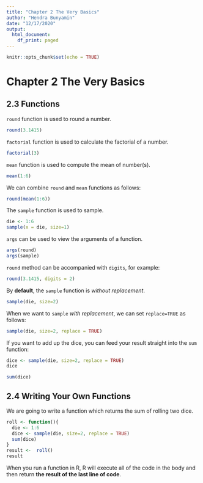 ```yaml
---
title: "Chapter 2 The Very Basics"
author: "Hendra Bunyamin"
date: "12/17/2020"
output:
  html_document:
    df_print: paged
---
```


```r
knitr::opts_chunk$set(echo = TRUE)
```
# Chapter 2 The Very Basics

## 2.3 Functions
`round` function is used to round a number.
```r
round(3.1415)
```
`factorial` function is used to calculate the factorial of a number.
```r
factorial(3)
```
`mean` function is used to compute the mean of number(s).
```r
mean(1:6)
```
We can combine `round` and `mean` functions as follows:
```r
round(mean(1:6))
```
The `sample` function is used to sample.
```r
die <- 1:6
sample(x = die, size=1)
```
`args` can be used to view the arguments of a function.
```r
args(round)
args(sample)
```
`round` method can be accompanied with `digits`, for example:
```r
round(3.1415, digits = 2)
```
By **default**, the `sample` function is _without replacement_.
```r
sample(die, size=2)
```
When we want to `sample` _with replacement_, we can set `replace=TRUE` as follows:
```r
sample(die, size=2, replace = TRUE)
```
If you want to add up the dice, you can feed your result straight into the `sum` function:
```r
dice <- sample(die, size=2, replace = TRUE)
dice

sum(dice)
```

## 2.4 Writing Your Own Functions
We are going to write a function which returns the sum of rolling two dice.
```r
roll <- function(){
  die <- 1:6
  dice <- sample(die, size=2, replace = TRUE)
  sum(dice)
}
result <-  roll()
result
```
When you run a function in R, R will execute all of the code in the body and then return **the result of the last line of code**.

